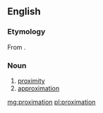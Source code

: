 ==English==

===Etymology===
From {{m|en|approximate}}.

===Noun===
{{en-noun|~}}

# [[proximity]]
# [[approximation]]

[[mg:proximation]]
[[pl:proximation]]